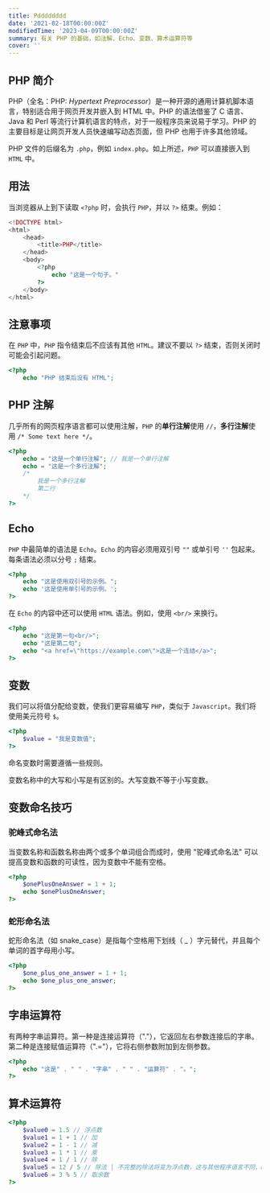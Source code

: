 ```yaml
---
title: Pdddddddd
date: '2021-02-18T00:00:00Z'
modifiedTime: '2023-04-09T00:00:00Z'
summary: 有关 PHP 的基础，如注解、Echo、变数、算术运算符等
cover: ''
---
```


## PHP 简介

PHP（全名：PHP: _Hypertext Preprocessor_）是一种开源的通用计算机脚本语言，特别适合用于网页开发并嵌入到 HTML 中。PHP 的语法借鉴了 C 语言、Java 和 Perl 等流行计算机语言的特点，对于一般程序员来说易于学习。PHP 的主要目标是让网页开发人员快速编写动态页面，但 PHP 也用于许多其他领域。

PHP 文件的后缀名为 `.php`，例如 `index.php`。如上所述，`PHP` 可以直接嵌入到 `HTML` 中。

## 用法

当浏览器从上到下读取 `<?php` 时，会执行 `PHP`，并以 `?>` 结束。例如：

```php
<!DOCTYPE html>
<html>
    <head>
        <title>PHP</title>
    </head>
    <body>
        <?php
            echo "这是一个句子。"
        ?>
    </body>
</html>
```

## 注意事项

在 `PHP` 中，`PHP` 指令结束后不应该有其他 `HTML`。建议不要以 `?>` 结束，否则关闭时可能会引起问题。

```php
<?php
    echo "PHP 结束后没有 HTML";
```

## PHP 注解

几乎所有的网页程序语言都可以使用注解，`PHP` 的**单行注解**使用 `//`，**多行注解**使用 `/* Some text here */`。

```php
<?php
    echo = "这是一个单行注解"; // 我是一个单行注解
    echo = "这是一个多行注解";
    /*
        我是一个多行注解
        第二行
    */
?>
```

## Echo

`PHP` 中最简单的语法是 `Echo`。`Echo` 的内容必须用双引号 `""` 或单引号 `''` 包起来。每条语法必须以分号 `;` 结束。

```php
<?php
    echo "这是使用双引号的示例。";
    echo '这是使用单引号的示例。';
?>
```

在 `Echo` 的内容中还可以使用 `HTML` 语法。例如，使用 `<br/>` 来换行。

```php
<?php
    echo "这是第一句<br/>";
    echo "这是第二句";
    echo "<a href=\"https://example.com\">这是一个连结</a>";
?>
```

## 变数

我们可以将值分配给变数，使我们更容易编写 `PHP`，类似于 `Javascript`。我们将使用美元符号 `$`。

```php
<?php
    $value = "我是变数值";
?>
```

命名变数时需要遵循一些规则。


变数名称中的大写和小写是有区别的。大写变数不等于小写变数。

## 变数命名技巧

### 驼峰式命名法

当变数名称和函数名称由两个或多个单词组合而成时，使用 "驼峰式命名法" 可以提高变数和函数的可读性，因为变数中不能有空格。

```php
<?php
    $onePlusOneAnswer = 1 + 1;
    echo $onePlusOneAnswer;
?>
```

### 蛇形命名法

蛇形命名法（如 snake_case）是指每个空格用下划线（ \_ ）字元替代，并且每个单词的首字母用小写。

```php
<?php
    $one_plus_one_answer = 1 + 1;
    echo $one_plus_one_answer;
?>
```

## 字串运算符

有两种字串运算符。第一种是连接运算符（"."），它返回左右参数连接后的字串。第二种是连接赋值运算符（".="），它将右侧参数附加到左侧参数。

```php
<?php
    echo "这是" . " " . "字串" . " " . "运算符" . "。";
?>
```

## 算术运算符

```php
<?php
    $value0 = 1.5 // 浮点数
    $value1 = 1 + 1 // 加
    $value2 = 1 - 1 // 减
    $value3 = 1 * 1 // 乘
    $value4 = 1 / 1 // 除
    $value5 = 12 / 5 // 除法 | 不完整的除法将变为浮点数，这与其他程序语言不同，PHP 会计算余数
    $value6 = 3 % 5 // 取余数
?>
```
